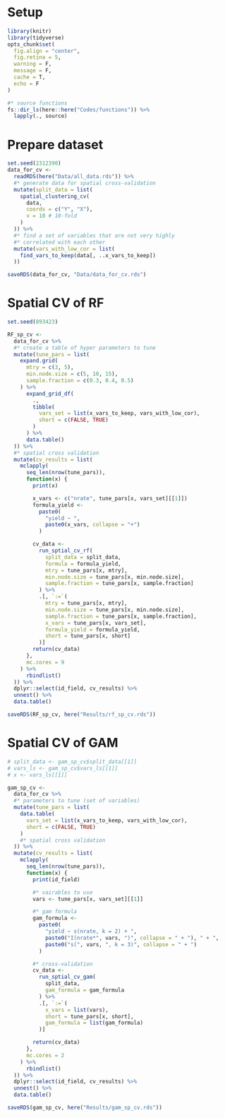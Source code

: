 # Setup

```r
library(knitr)
library(tidyverse)
opts_chunk$set(
  fig.align = "center",
  fig.retina = 5,
  warning = F,
  message = F,
  cache = T,
  echo = F
)

#* source functions
fs::dir_ls(here::here("Codes/functions")) %>%
  lapply(., source)
```

# Prepare dataset

```r
set.seed(2312390)
data_for_cv <-
  readRDS(here("Data/all_data.rds")) %>%
  #* generate data for spatial cross-validation
  mutate(split_data = list(
    spatial_clustering_cv(
      data,
      coords = c("Y", "X"),
      v = 10 # 10-fold
    )
  )) %>%
  #* find a set of variables that are not very highly
  #* correlated with each other
  mutate(vars_with_low_cor = list(
    find_vars_to_keep(data[, ..x_vars_to_keep])
  ))

saveRDS(data_for_cv, "Data/data_for_cv.rds")
```

# Spatial CV of RF

```r
set.seed(893423)

RF_sp_cv <-
  data_for_cv %>%
  #* create a table of hyper parameters to tune
  mutate(tune_pars = list(
    expand.grid(
      mtry = c(3, 5),
      min.node.size = c(5, 10, 15),
      sample.fraction = c(0.3, 0.4, 0.5)
    ) %>%
      expand_grid_df(
        .,
        tibble(
          vars_set = list(x_vars_to_keep, vars_with_low_cor),
          short = c(FALSE, TRUE)
        )
      ) %>%
      data.table()
  )) %>%
  #* spatial cross validation
  mutate(cv_results = list(
    mclapply(
      seq_len(nrow(tune_pars)),
      function(x) {
        print(x)

        x_vars <- c("nrate", tune_pars[x, vars_set][[1]])
        formula_yield <-
          paste0(
            "yield ~ ",
            paste0(x_vars, collapse = "+")
          )

        cv_data <-
          run_sptial_cv_rf(
            split_data = split_data,
            formula = formula_yield,
            mtry = tune_pars[x, mtry],
            min.node.size = tune_pars[x, min.node.size],
            sample.fraction = tune_pars[x, sample.fraction]
          ) %>%
          .[, `:=`(
            mtry = tune_pars[x, mtry],
            min.node.size = tune_pars[x, min.node.size],
            sample.fraction = tune_pars[x, sample.fraction],
            x_vars = tune_pars[x, vars_set],
            formula_yield = formula_yield,
            short = tune_pars[x, short]
          )]
        return(cv_data)
      },
      mc.cores = 9
    ) %>%
      rbindlist()
  )) %>%
  dplyr::select(id_field, cv_results) %>%
  unnest() %>%
  data.table()

saveRDS(RF_sp_cv, here("Results/rf_sp_cv.rds"))
```

# Spatial CV of GAM

```r
# split_data <- gam_sp_cv$split_data[[1]]
# vars_ls <- gam_sp_cv$vars_ls[[1]]
# x <- vars_ls[[1]]

gam_sp_cv <-
  data_for_cv %>%
  #* parameters to tune (set of variables)
  mutate(tune_pars = list(
    data.table(
      vars_set = list(x_vars_to_keep, vars_with_low_cor),
      short = c(FALSE, TRUE)
    )
    #* spatial cross validation
  )) %>%
  mutate(cv_results = list(
    mclapply(
      seq_len(nrow(tune_pars)),
      function(x) {
        print(id_field)

        #* vairables to use
        vars <- tune_pars[x, vars_set][[1]]

        #* gam formula
        gam_formula <-
          paste0(
            "yield ~ s(nrate, k = 2) + ",
            paste0("I(nrate*", vars, ")", collapse = " + "), " + ",
            paste0("s(", vars, ", k = 3)", collapse = " + ")
          )

        #* cross-validation
        cv_data <-
          run_sptial_cv_gam(
            split_data,
            gam_formula = gam_formula
          ) %>%
          .[, `:=`(
            x_vars = list(vars),
            short = tune_pars[x, short],
            gam_formula = list(gam_formula)
          )]

        return(cv_data)
      },
      mc.cores = 2
    ) %>%
      rbindlist()
  )) %>%
  dplyr::select(id_field, cv_results) %>%
  unnest() %>%
  data.table()

saveRDS(gam_sp_cv, here("Results/gam_sp_cv.rds"))
```
